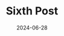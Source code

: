 ---
title: "Sixth Post"
date: "2024-06-28"
slug: "sixth-post"

hero_image: "./image6.jpg"
hero_image_alt: "Macbook pro white ceramic"
hero_image_credit_text: ""
hero_image_credit_link: ""
---